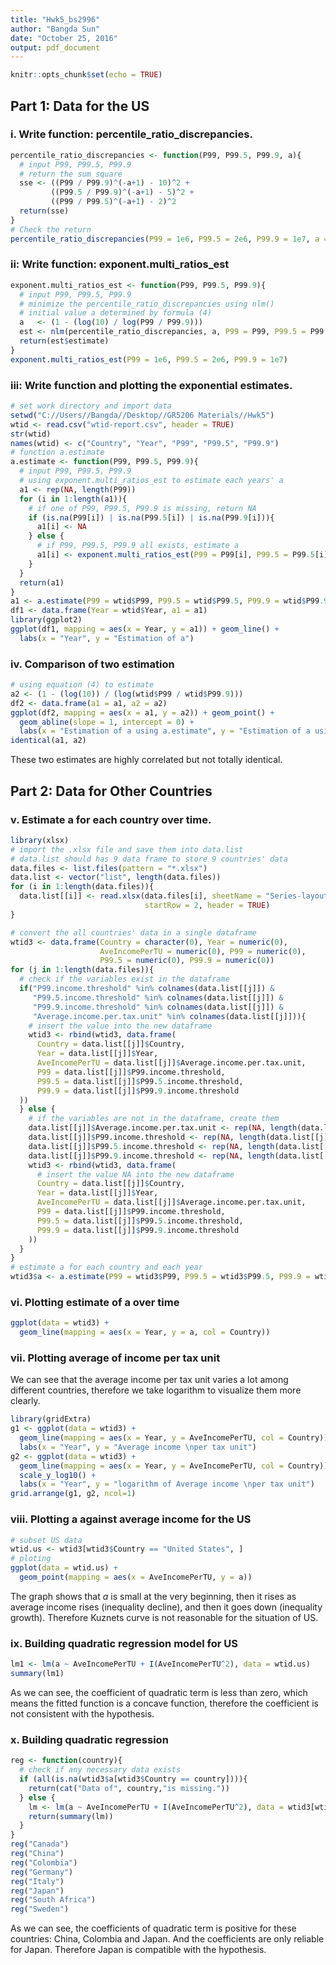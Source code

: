 ---
title: "Hwk5_bs2996"
author: "Bangda Sun"
date: "October 25, 2016"
output: pdf_document
---

```{r setup, include=FALSE}
knitr::opts_chunk$set(echo = TRUE)
```

## Part 1: Data for the US

### i. Write function: percentile_ratio_discrepancies.

```{r}
percentile_ratio_discrepancies <- function(P99, P99.5, P99.9, a){
  # input P99, P99.5, P99.9
  # return the sum square
  sse <- ((P99 / P99.9)^(-a+1) - 10)^2 + 
         ((P99.5 / P99.9)^(-a+1) - 5)^2 + 
         ((P99 / P99.5)^(-a+1) - 2)^2
  return(sse)
}
# Check the return
percentile_ratio_discrepancies(P99 = 1e6, P99.5 = 2e6, P99.9 = 1e7, a = 2)
```

### ii: Write function: exponent.multi_ratios_est

```{r}
exponent.multi_ratios_est <- function(P99, P99.5, P99.9){
  # input P99, P99.5, P99.9
  # minimize the percentile_ratio_discrepancies using nlm()
  # initial value a determined by formula (4)
  a   <- (1 - (log(10) / log(P99 / P99.9)))
  est <- nlm(percentile_ratio_discrepancies, a, P99 = P99, P99.5 = P99.5, P99.9 = P99.9)
  return(est$estimate)
}
exponent.multi_ratios_est(P99 = 1e6, P99.5 = 2e6, P99.9 = 1e7)
```


### iii: Write function and plotting the exponential estimates.

```{r}
# set work directory and import data
setwd("C://Users//Bangda//Desktop//GR5206 Materials//Hwk5")
wtid <- read.csv("wtid-report.csv", header = TRUE)
str(wtid)
names(wtid) <- c("Country", "Year", "P99", "P99.5", "P99.9")
# function a.estimate 
a.estimate <- function(P99, P99.5, P99.9){
  # input P99, P99.5, P99.9
  # using exponent.multi_ratios_est to estimate each years' a
  a1 <- rep(NA, length(P99))
  for (i in 1:length(a1)){
    # if one of P99, P99.5, P99.9 is missing, return NA
    if (is.na(P99[i]) | is.na(P99.5[i]) | is.na(P99.9[i])){
      a1[i] <- NA
    } else {
      # if P99, P99.5, P99.9 all exists, estimate a
      a1[i] <- exponent.multi_ratios_est(P99 = P99[i], P99.5 = P99.5[i], P99.9 = P99.9[i])
    }
  }
  return(a1)
}
a1 <- a.estimate(P99 = wtid$P99, P99.5 = wtid$P99.5, P99.9 = wtid$P99.9)
df1 <- data.frame(Year = wtid$Year, a1 = a1)
library(ggplot2)
ggplot(df1, mapping = aes(x = Year, y = a1)) + geom_line() + 
  labs(x = "Year", y = "Estimation of a")
```

### iv. Comparison of two estimation

```{r}
# using equation (4) to estimate
a2 <- (1 - (log(10)) / (log(wtid$P99 / wtid$P99.9))) 
df2 <- data.frame(a1 = a1, a2 = a2)
ggplot(df2, mapping = aes(x = a1, y = a2)) + geom_point() + 
  geom_abline(slope = 1, intercept = 0) + 
  labs(x = "Estimation of a using a.estimate", y = "Estimation of a using equation (4)")
identical(a1, a2)
```

These two estimates are highly correlated but not totally identical.


## Part 2: Data for Other Countries

### v. Estimate a for each country over time.
```{r}
library(xlsx)
# import the .xlsx file and save them into data.list
# data.list should has 9 data frame to store 9 countries' data
data.files <- list.files(pattern = "*.xlsx")
data.list <- vector("list", length(data.files))
for (i in 1:length(data.files)){
  data.list[[i]] <- read.xlsx(data.files[i], sheetName = "Series-layout A", 
                              startRow = 2, header = TRUE) 
}

# convert the all countries' data in a single dataframe
wtid3 <- data.frame(Country = character(0), Year = numeric(0),
                    AveIncomePerTU = numeric(0), P99 = numeric(0),
                    P99.5 = numeric(0), P99.9 = numeric(0))
for (j in 1:length(data.files)){
  # check if the variables exist in the dataframe
  if("P99.income.threshold" %in% colnames(data.list[[j]]) & 
     "P99.5.income.threshold" %in% colnames(data.list[[j]]) & 
     "P99.9.income.threshold" %in% colnames(data.list[[j]]) &
     "Average.income.per.tax.unit" %in% colnames(data.list[[j]])){
    # insert the value into the new dataframe
    wtid3 <- rbind(wtid3, data.frame(
      Country = data.list[[j]]$Country,
      Year = data.list[[j]]$Year,
      AveIncomePerTU = data.list[[j]]$Average.income.per.tax.unit,
      P99 = data.list[[j]]$P99.income.threshold,
      P99.5 = data.list[[j]]$P99.5.income.threshold,
      P99.9 = data.list[[j]]$P99.9.income.threshold
  ))
  } else {
    # if the variables are not in the dataframe, create them
    data.list[[j]]$Average.income.per.tax.unit <- rep(NA, length(data.list[[j]]$Year))
    data.list[[j]]$P99.income.threshold <- rep(NA, length(data.list[[j]]$Year))
    data.list[[j]]$P99.5.income.threshold <- rep(NA, length(data.list[[j]]$Year))
    data.list[[j]]$P99.9.income.threshold <- rep(NA, length(data.list[[j]]$Year))
    wtid3 <- rbind(wtid3, data.frame(
      # insert the value NA into the new dataframe
      Country = data.list[[j]]$Country,
      Year = data.list[[j]]$Year,
      AveIncomePerTU = data.list[[j]]$Average.income.per.tax.unit,
      P99 = data.list[[j]]$P99.income.threshold,
      P99.5 = data.list[[j]]$P99.5.income.threshold,
      P99.9 = data.list[[j]]$P99.9.income.threshold
    ))
  }
}
# estimate a for each country and each year
wtid3$a <- a.estimate(P99 = wtid3$P99, P99.5 = wtid3$P99.5, P99.9 = wtid3$P99.9)
```

### vi. Plotting estimate of a over time

```{r}
ggplot(data = wtid3) + 
  geom_line(mapping = aes(x = Year, y = a, col = Country))
```

### vii. Plotting average of income per tax unit

We can see that the average income per tax unit varies a lot among different countries, therefore we take logarithm to visualize them more clearly.

```{r}
library(gridExtra)
g1 <- ggplot(data = wtid3) + 
  geom_line(mapping = aes(x = Year, y = AveIncomePerTU, col = Country)) +
  labs(x = "Year", y = "Average income \nper tax unit")
g2 <- ggplot(data = wtid3) + 
  geom_line(mapping = aes(x = Year, y = AveIncomePerTU, col = Country)) +
  scale_y_log10() + 
  labs(x = "Year", y = "logarithm of Average income \nper tax unit")
grid.arrange(g1, g2, ncol=1)
```


### viii. Plotting a against average income for the US
```{r}
# subset US data
wtid.us <- wtid3[wtid3$Country == "United States", ]
# ploting
ggplot(data = wtid.us) +
  geom_point(mapping = aes(x = AveIncomePerTU, y = a))
```

The graph shows that $a$ is small at the very beginning, then it rises as average income rises (inequality decline), and then it goes down (inequality growth). Therefore Kuznets curve is not reasonable for the situation of US.

### ix. Building quadratic regression model for US
```{r}
lm1 <- lm(a ~ AveIncomePerTU + I(AveIncomePerTU^2), data = wtid.us)
summary(lm1)
```

As we can see, the coefficient of quadratic term is less than zero, which means the fitted function is a concave function, therefore the coefficient is not consistent with the hypothesis. 

### x. Building quadratic regression
```{r}
reg <- function(country){
  # check if any necessary data exists
  if (all(is.na(wtid3$a[wtid3$Country == country]))){
    return(cat("Data of", country,"is missing."))
  } else {
    lm <- lm(a ~ AveIncomePerTU + I(AveIncomePerTU^2), data = wtid3[wtid3$Country == country,])
    return(summary(lm))
  }
}
reg("Canada")
reg("China")
reg("Colombia")
reg("Germany")
reg("Italy")
reg("Japan")
reg("South Africa")
reg("Sweden")
```

As we can see, the coefficients of quadratic term is positive for these countries: China, Colombia and Japan. And the coefficients are only reliable for Japan. Therefore Japan is compatible with the hypothesis.

